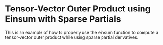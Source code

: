 Tensor-Vector Outer Product using Einsum with Sparse Partials
===============================================================

This is an example of how to properly use the einsum function
to compute a tensor-vector outer product while using sparse partial
derivatives.


<WorkedExample />
